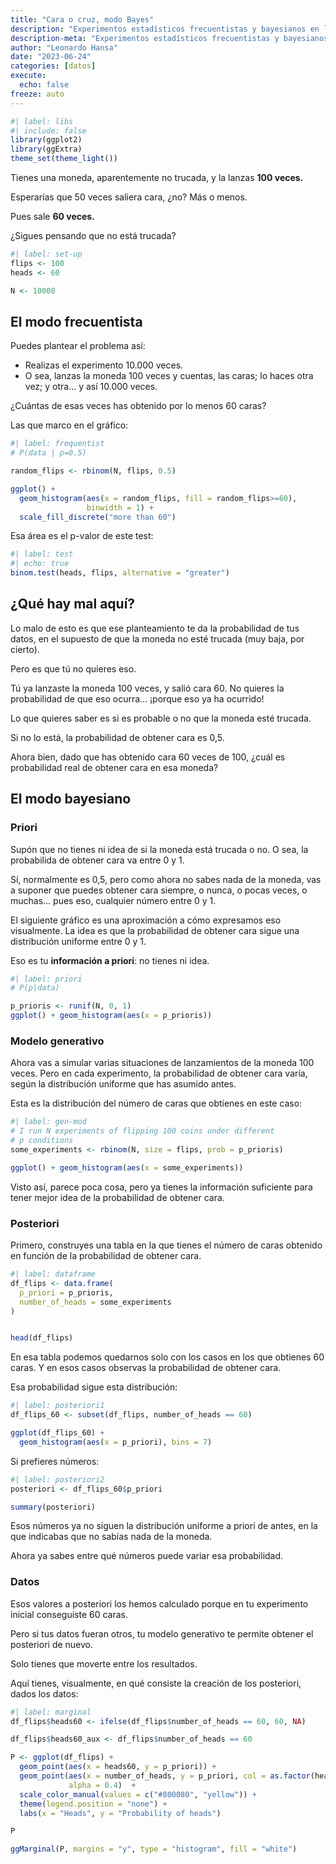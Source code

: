 ```yaml
---
title: "Cara o cruz, modo Bayes"
description: "Experimentos estadísticos frecuentistas y bayesianos en lanzamiento de monedas."
description-meta: "Experimentos estadísticos frecuentistas y bayesianos en lanzamiento de monedas."
author: "Leonardo Hansa"
date: "2023-06-24"
categories: [datos]
execute: 
  echo: false
freeze: auto
---
```


```r
#| label: libs
#| include: false
library(ggplot2)
library(ggExtra)
theme_set(theme_light())
```

Tienes una moneda, aparentemente no trucada, y la lanzas **100 veces.**

Esperarías que 50 veces saliera cara, ¿no? Más o menos.

Pues sale **60 veces.**

¿Sigues pensando que no está trucada?

```r
#| label: set-up
flips <- 100
heads <- 60

N <- 10000
```

## El modo frecuentista

Puedes plantear el problema así: 

- Realizas el experimento 10.000 veces. 
- O sea, lanzas la moneda 100 veces y cuentas, las caras; lo haces otra vez; y otra... y así 10.000 veces.

¿Cuántas de esas veces has obtenido por lo menos 60 caras?

Las que marco en el gráfico:

```r
#| label: frequentist
# P(data | p=0.5)

random_flips <- rbinom(N, flips, 0.5)

ggplot() + 
  geom_histogram(aes(x = random_flips, fill = random_flips>=60), 
                 binwidth = 1) + 
  scale_fill_discrete("more than 60")
```

Esa área es el p-valor de este test: 

```r
#| label: test
#| echo: true
binom.test(heads, flips, alternative = "greater")
```


## ¿Qué hay mal aquí?

Lo malo de esto es que ese planteamiento te da la probabilidad de tus datos, en el supuesto de que la moneda no esté trucada (muy baja, por cierto). 

Pero es que tú no quieres eso. 

Tú ya lanzaste la moneda 100 veces, y salió cara 60. No quieres la probabilidad de que eso ocurra... ¡porque eso ya ha ocurrido!

Lo que quieres saber es si es probable o no que la moneda esté trucada. 

Si no lo está, la probabilidad de obtener cara es 0,5. 

Ahora bien, dado que has obtenido cara 60 veces de 100, ¿cuál es probabilidad real de obtener cara en esa moneda?

## El modo bayesiano

### Priori
Supón que no tienes ni idea de si la moneda está trucada o no. O sea, la probabilida de obtener cara va entre 0 y 1. 

Sí, normalmente es 0,5, pero como ahora no sabes nada de la moneda, vas a suponer que puedes obtener cara siempre, o nunca, o pocas veces, o muchas... pues eso, cualquier número entre 0 y 1.

El siguiente gráfico es una aproximación a cómo expresamos eso visualmente. La idea es que la probabilidad de obtener cara sigue una distribución uniforme entre 0 y 1. 

Eso es tu **información a priori**: no tienes ni idea.

```r
#| label: priori
# P(p|data)

p_prioris <- runif(N, 0, 1)
ggplot() + geom_histogram(aes(x = p_prioris)) 
```

### Modelo generativo

Ahora vas a simular varias situaciones de lanzamientos de la moneda 100 veces. Pero en cada experimento, la probabilidad de obtener cara varía, según la distribución uniforme que has asumido antes. 

Esta es la distribución del número de caras que obtienes en este caso: 

```r
#| label: gen-mod
# I run N experiments of flipping 100 coins under different
# p conditions
some_experiments <- rbinom(N, size = flips, prob = p_prioris)

ggplot() + geom_histogram(aes(x = some_experiments)) 
```


Visto así, parece poca cosa, pero ya tienes la información suficiente para tener mejor idea de la probabilidad de obtener cara.

### Posteriori

Primero, construyes una tabla en la que tienes el número de caras obtenido en función de la probabilidad de obtener cara.

```r
#| label: dataframe
df_flips <- data.frame(
  p_priori = p_prioris, 
  number_of_heads = some_experiments
)


head(df_flips)
```


En esa tabla podemos quedarnos solo con los casos en los que obtienes 60 caras. Y en esos casos observas la probabilidad de obtener cara. 

Esa probabilidad sigue esta distribución: 

```r
#| label: posteriori1
df_flips_60 <- subset(df_flips, number_of_heads == 60)

ggplot(df_flips_60) +
  geom_histogram(aes(x = p_priori), bins = 7)

```

Si prefieres números: 


```r
#| label: posteriori2
posteriori <- df_flips_60$p_priori

summary(posteriori)
```

Esos números ya no siguen la distribución uniforme a priori de antes, en la que indicabas que no sabías nada de la moneda. 

Ahora ya sabes entre qué números puede variar esa probabilidad.

### Datos

Esos valores a posteriori los hemos calculado porque en tu experimento inicial conseguiste 60 caras. 

Pero si tus datos fueran otros, tu modelo generativo te permite obtener el posteriori de nuevo. 

Solo tienes que moverte entre los resultados. 

Aquí tienes, visualmente, en qué consiste la creación de los posteriori, dados los datos:

```r
#| label: marginal
df_flips$heads60 <- ifelse(df_flips$number_of_heads == 60, 60, NA)

df_flips$heads60_aux <- df_flips$number_of_heads == 60

P <- ggplot(df_flips) + 
  geom_point(aes(x = heads60, y = p_priori)) +
  geom_point(aes(x = number_of_heads, y = p_priori, col = as.factor(heads60_aux)), 
             alpha = 0.4)  + 
  scale_color_manual(values = c("#800080", "yellow")) + 
  theme(legend.position = "none") + 
  labs(x = "Heads", y = "Probability of heads")

P

ggMarginal(P, margins = "y", type = "histogram", fill = "white")
```

